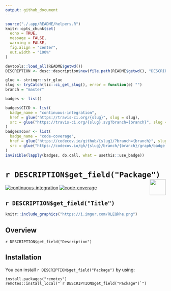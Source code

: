 ```yaml
---
output: github_document
---
```


```r
source("./.app/README/helpers.R")
knitr::opts_chunk$set(
  echo = TRUE, 
  message = FALSE,
  warning = FALSE,
  fig.align = "center", 
  out.width = "100%"
)

devtools::load_all(README$getwd())
DESCRIPTION <- desc::description$new(file.path(README$getwd(), "DESCRIPTION"))
```

```r
glue <- stringr::str_glue
slug <- tryCatch(tic::ci_get_slug(), error = function(e) "")
branch = "master"

badges <- list()

badges$CICD <- list(
  badge_name = "continuous-integration", 
  href = glue("https://travis-ci.org/{slug}", slug = slug), 
  src = glue("https://travis-ci.org/{slug}.svg?branch={branch}", slug = slug, branch = branch)
)
badges$covr <- list(
  badge_name = "code-coverage", 
  href = glue("https://codecov.io/github/{slug}/?branch={branch}", slug = slug, branch = branch), 
  src = glue("https://codecov.io/gh/{slug}/branch/{branch}/graph/badge.svg", slug = slug, branch = branch)
)
invisible(lapply(badges, do.call, what = usethis::use_badge))
```

# ``r DESCRIPTION$get_field("Package")`` <img src='https://i.imgur.com/cLcAYfz.png' align="right" height="50"/>

<!-- badges: start -->
[![continuous-integration](https://travis-ci.org/.svg?branch=master)](https://travis-ci.org/)
[![code-coverage](https://codecov.io/gh//branch/master/graph/badge.svg)](https://codecov.io/github//?branch=master)
<!-- badges: end -->

`r DESCRIPTION$get_field("Title")`
---

```r
knitr::include_graphics("https://i.imgur.com/RLEQkhe.png")
```

## Overview

`r DESCRIPTION$get_field("Description")`

## Installation

You can install ``r DESCRIPTION$get_field("Package")`` by using:

```
install.packages("remotes")
remotes::install_local("`r DESCRIPTION$get_field("Package")`")
```
